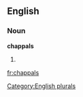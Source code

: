 
==English==

===Noun===
'''chappals'''

# {{plural of|[[chappal]]}}

[[Category:English plurals]]

[[fr:chappals]]